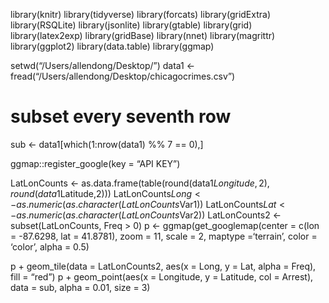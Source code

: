 library(knitr)
library(tidyverse)
library(forcats)
library(gridExtra)
library(RSQLite)
library(jsonlite)
library(gtable)
library(grid)
library(latex2exp)
library(gridBase)
library(nnet)
library(magrittr)
library(ggplot2)
library(data.table)
library(ggmap)

setwd("/Users/allendong/Desktop/")
data1 <- fread("/Users/allendong/Desktop/chicagocrimes.csv")

# subset every seventh row
sub <- data1[which(1:nrow(data1) %% 7 == 0),]

ggmap::register_google(key = "API KEY")

LatLonCounts <- as.data.frame(table(round(data1$Longitude,2), round(data1$Latitude,2)))
LatLonCounts$Long <- as.numeric(as.character(LatLonCounts$Var1))
LatLonCounts$Lat <- as.numeric(as.character(LatLonCounts$Var2))
LatLonCounts2 <- subset(LatLonCounts, Freq > 0)
p <- ggmap(get_googlemap(center = c(lon = -87.6298, lat = 41.8781), zoom = 11, scale = 2, maptype ='terrain', color = 'color', alpha = 0.5)

p + geom_tile(data = LatLonCounts2, aes(x = Long, y = Lat, alpha = Freq), fill = "red")
p + geom_point(aes(x = Longitude, y = Latitude, col = Arrest), data = sub, alpha = 0.01, size = 3)
